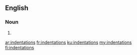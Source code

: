 ==English==

===Noun===
{{head|en|plural}}

# {{plural of|indentation|lang=en}}

[[ar:indentations]]
[[fr:indentations]]
[[ku:indentations]]
[[my:indentations]]
[[fi:indentations]]